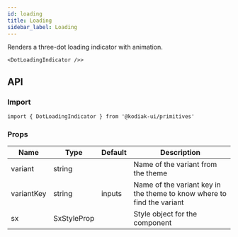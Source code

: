 ```yaml
---
id: loading
title: Loading
sidebar_label: Loading
---
```


Renders a three-dot loading indicator with animation.

```tsx
<DotLoadingIndicator />>
```

## API

### Import

```tsx
import { DotLoadingIndicator } from '@kodiak-ui/primitives'
```

### Props

| Name       | Type        | Default | Description                                                            |
| ---------- | ----------- | ------- | ---------------------------------------------------------------------- |
| variant    | string      |         | Name of the variant from the theme                                     |
| variantKey | string      | inputs  | Name of the variant key in the theme to know where to find the variant |
| sx         | SxStyleProp |         | Style object for the component                                         |
